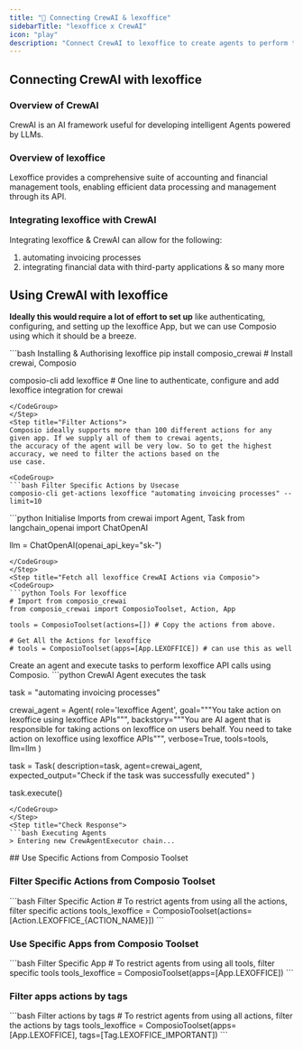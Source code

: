 ```yaml
---
title: "🚀 Connecting CrewAI & lexoffice"
sidebarTitle: "lexoffice x CrewAI"
icon: "play"
description: "Connect CrewAI to lexoffice to create agents to perform tasks using natural language"
---
```


## Connecting CrewAI with lexoffice

### Overview of CrewAI

CrewAI is an AI framework useful for developing intelligent Agents powered by LLMs.

### Overview of lexoffice

Lexoffice provides a comprehensive suite of accounting and financial management tools, enabling efficient data processing and management through its API.

### Integrating lexoffice with CrewAI

Integrating lexoffice & CrewAI can allow for the following:

1. automating invoicing processes
2. integrating financial data with third-party applications
& so many more

## Using CrewAI with lexoffice

<Steps>
<Step title="Setting Up the Environment">

**Ideally this would require a lot of effort to set up** like authenticating, configuring, and setting up the lexoffice App, but we can use Composio using which it should be a breeze.

<CodeGroup>
```bash Installing & Authorising lexoffice
pip install composio_crewai # Install crewai, Composio 

composio-cli add lexoffice # One line to authenticate, configure and add lexoffice integration for crewai
```
</CodeGroup>
</Step>
<Step title="Filter Actions">
Composio ideally supports more than 100 different actions for any given app. If we supply all of them to crewai agents, 
the accuracy of the agent will be very low. So to get the highest accuracy, we need to filter the actions based on the 
use case.

<CodeGroup>
```bash Filter Specific Actions by Usecase
composio-cli get-actions lexoffice "automating invoicing processes" --limit=10
```
</CodeGroup>

</Step>
<Step title="Import Base Packages">

<CodeGroup>
```python Initialise Imports
from crewai import Agent, Task
from langchain_openai import ChatOpenAI

llm = ChatOpenAI(openai_api_key="sk-<OPENAI KEY>")
```
</CodeGroup>
</Step>
<Step title="Fetch all lexoffice CrewAI Actions via Composio">
<CodeGroup>
```python Tools For lexoffice
# Import from composio_crewai
from composio_crewai import ComposioToolset, Action, App

tools = ComposioToolset(actions=[]) # Copy the actions from above. 

# Get All the Actions for lexoffice
# tools = ComposioToolset(apps=[App.LEXOFFICE]) # can use this as well
```
</CodeGroup>
</Step>
<Step title="Execute the Agent">
Create an agent and execute tasks to perform lexoffice API calls using Composio. 
<CodeGroup>
```python CrewAI Agent executes the task

task = "automating invoicing processes"

crewai_agent = Agent(
    role='lexoffice Agent',
    goal="""You take action on lexoffice using lexoffice APIs""",
    backstory="""You are AI agent that is responsible for taking actions on lexoffice on users behalf. You need to take action on lexoffice using lexoffice APIs""",
    verbose=True,
    tools=tools,
    llm=llm
)

task = Task(
    description=task,
    agent=crewai_agent,
    expected_output="Check if the task was successfully executed"
)

task.execute()
```
</CodeGroup>
</Step>
<Step title="Check Response">
```bash Executing Agents
> Entering new CrewAgentExecutor chain...
```
</Step>
</Steps>
## Use Specific Actions from Composio Toolset

### Filter Specific Actions from Composio Toolset

<CodeGroup>
```bash Filter Specific Action
# To restrict agents from using all the actions, filter specific actions
tools_lexoffice = ComposioToolset(actions=[Action.LEXOFFICE_{ACTION_NAME}])
```
</CodeGroup>

### Use Specific Apps from Composio Toolset
<CodeGroup>
```bash Filter Specific App
# To restrict agents from using all tools, filter specific tools
tools_lexoffice = ComposioToolset(apps=[App.LEXOFFICE])
```
</CodeGroup>

### Filter apps actions by tags 
<CodeGroup>
```bash Filter actions by tags
# To restrict agents from using all actions, filter the actions by tags
tools_lexoffice = ComposioToolset(apps=[App.LEXOFFICE], tags=[Tag.LEXOFFICE_IMPORTANT])
```
</CodeGroup>